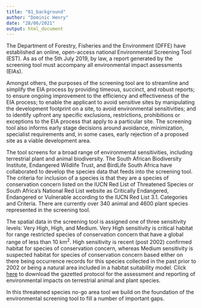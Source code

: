 ```yaml
---
title: "01_background"
author: "Dominic Henry"
date: "28/06/2021"
output: html_document
---
```


The Department of Forestry, Fisheries and the Environment (DFFE) have established an online, open-access national Environmental Screening Tool (EST). As as of the 5th July 2019, by law, a report generated by the screening tool must accompany all environmental impact assessments (EIAs).

Amongst others, the purposes of the screening tool are to streamline and simplify the EIA process by providing timeous, succinct, and robust reports; to ensure ongoing improvement to the efficiency and effectiveness of the EIA process; to enable the applicant to avoid sensitive sites by manipulating the development footprint on a site, to avoid environmental sensitivities; and to identify upfront any specific exclusions, restrictions, prohibitions or exceptions to the EIA process that apply to a particular site. The screening tool also informs early stage decisions around avoidance, minimization, specialist requirements and, in some cases, early rejection of a proposed site as a viable development area.

The tool screens for a broad range of environmental sensitivities, including terrestrial plant and animal biodiversity. The South African Biodiversity Institute, Endangered Wildlife Trust, and BirdLife South Africa have collaborated to develop the species data that feeds into the screening tool. The criteria for inclusion of a species is that they are a species of conservation concern listed on the IUCN Red List of Threatened Species or South Africa's National Red List website as Critically Endangered, Endangered or Vulnerable according to the IUCN Red List 3.1. Categories and Criteria. There are currently over 340 animal and 4600 plant species represented in the screening tool. 

The spatial data in the screening tool is assigned one of three sensitivity levels: Very High, High, and Medium. Very High sensitivity is critical habitat for range restricted species of conservation concern that have a global range of less than 10 km^2^. High sensitivity is recent (post 2002) confirmed habitat for species of conservation concern, whereas Medium sensitivity is suspected habitat for species of conservation concern based either on there being occurrence records for this species collected in the past prior to 2002 or being a natural area included in a habitat suitability model. Click [here](https://www.environment.gov.za/sites/default/files/gazetted_notices/nema_environmentalthemes_reportingcriteria_g43110_gn320.pdf) to download the gazetted protocol for the assessment and reporting of environmental impacts on terrestrial animal and plant species.

In this threatened species no-go area tool we build on the foundation of the environmental screening tool to fill a number of important gaps.

